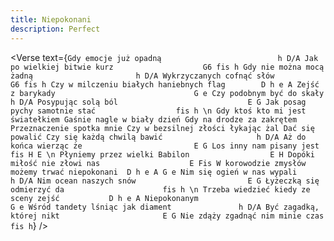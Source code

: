 ```yaml
---
title: Niepokonani
description: Perfect
---
```



<Verse
  text={`
Gdy emocje już opadną                          h D/A
Jak po wielkiej bitwie kurz                    G6 fis h
Gdy nie można mocą żadną                       h D/A
Wykrzyczanych cofnąć słów                      G6 fis h
Czy w milczeniu białych haniebnych flag        D h e A
Zejść z barykady                               G e
Czy podobnym być do skały                      h D/A
Posypując solą ból                             E G
Jak posag pychy samotnie stać                  fis h
\n
Gdy ktoś kto mi jest światełkiem
Gaśnie nagle w biały dzień
Gdy na drodze za zakrętem
Przeznaczenie spotka mnie
Czy w bezsilnej złości łykając żal
Dać się powalić
Czy się każdą chwilą bawić                     h D/A
Aż do końca wierząc że                         E G
Los inny nam pisany jest                       fis H E
\n
Płyniemy przez wielki Babilon                  E H
Dopóki miłość nie złowi nas                    E Fis
W korowodzie zmysłów możemy trwać niepokonani  D h e A G e
Nim się ogień w nas wypali                     h D/A
Nim ocean naszych snów                         E G
Łyżeczką się odmierzyć da                      fis h
\n
Trzeba wiedzieć kiedy ze sceny zejść           D h e A
Niepokonanym                                   G e
Wśród tandety lśniąc jak diament               h D/A
Być zagadką, której nikt                       E G
Nie zdąży zgadnąć nim minie czas               fis h
`}
/>
